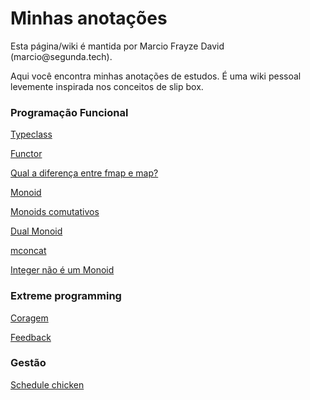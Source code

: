 = Minhas anotações =

Esta página/wiki é mantida por Marcio Frayze David (marcio@segunda.tech).

Aqui você encontra minhas anotações de estudos. É uma wiki pessoal levemente inspirada nos conceitos de slip box.

=== Programação Funcional ===

[[Typeclass]]

[[Functor]]

[[fmap vs map|Qual a diferença entre fmap e map?]]

[[Monoid]]

[[Monoids comutativos]]

[[Dual Monoid]]

[[mconcat]]

[[Integer não é um Monoid]]

=== Extreme programming ===

[[Coragem]]

[[Feedback]]

=== Gestão ===

[[Schedule chicken]]


